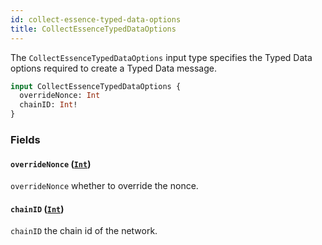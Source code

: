 ```yaml
---
id: collect-essence-typed-data-options
title: CollectEssenceTypedDataOptions
---
```



The `CollectEssenceTypedDataOptions` input type specifies the Typed Data options required to create a Typed Data message.

```graphql
input CollectEssenceTypedDataOptions {
  overrideNonce: Int
  chainID: Int!
}
```


### Fields

#### `overrideNonce` ([`Int`](/cyberconnect/reference/scalars/int))

`overrideNonce` whether to override the nonce.


#### `chainID` ([`Int`](/cyberconnect/reference/scalars/int))

`chainID` the chain id of the network.




